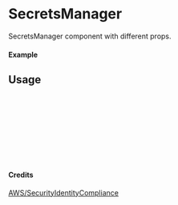 
<Meta of={SecretsManager} title="AWS/SecurityIdentityCompliance/SecretsManager" />

# SecretsManager

SecretsManager component with different props.

#### Example

<Canvas of={SecretsManager.Primary} />

## Usage

```ts
import { SecretsManager } from "yadl-ui";

const Example = () => {
  return (
      <SecretsManager />
  );
};

export default Example;
```

#### Credits
[AWS/SecurityIdentityCompliance](https://aws-icons.com/)
